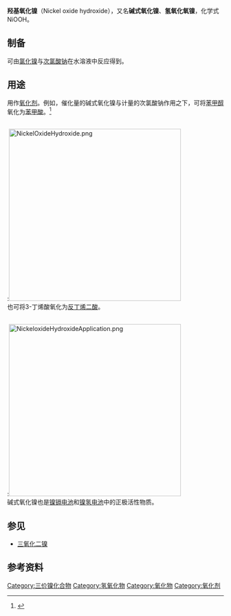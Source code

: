 {{Chembox
| ImageFile1 = NiOOHtopCrop.tif
| ImageSize1 =
| ImageFile2 = NiOOHsideCrop.tif
| ImageSize2 =
| ImageAlt = 
| IUPACName = 
| OtherNames = Nickel Oxyhydroxide
|Section1={{Chembox Identifiers
| CASNo = 12026-04-9
| CASNo_Ref = {{cascite|correct|CAS}}
|  PubChem  =  19695605
|  SMILES  =  O=[Ni]O
}}
|Section2={{Chembox Properties
| Formula = Ni(O)(OH)
| MolarMass =
| Appearance = 黑色固体
| Density = 4.62 g·cm<sup>−3</sup><ref>Li, Yuxia; Yang, Chuanzheng; Lou, Yuwan; Xia, Baojia. Investigation of physical mechanism of electric conduction during charge-​discharge process in Ni-​MH battery. 化学学报, 2009. 67 (9): 901-909.</ref>
| MeltingPt = 
| BoilingPt = 
| Solubility = }}
|Section3={{Chembox Hazards
| MainHazards = 
| FlashPt = 
| AutoignitionPt = }}
}}
'''羟基氧化镍'''（Nickel oxide hydroxide），又名'''碱式氧化镍'''、'''氢氧化氧镍'''，化学式NiOOH。

==制备==
可由[[氯化镍|氯化镍]]与[[次氯酸钠|次氯酸钠]]在水溶液中反应得到。

==用途==
用作[[氧化剂|氧化剂]]。例如，催化量的碱式氧化镍与计量的次氯酸钠作用之下，可将[[苯甲醇|苯甲醇]]氧化为[[苯甲酸|苯甲酸]]。<ref>{{cite journal en|title=An Efficient and Practical System for the Catalytic Oxidation of Alcohols, Aldehydes, and α,β-Unsaturated Carboxylic Acids|author=Joseph M. Grill, James W. Ogle, and Stephen A. Miller|journal=[[J._Org._Chem.|J. Org. Chem.]]|year=2006|volume=71|issue=25|pages=9291–9296|doi=10.1021/jo0612574}}</ref>

<br />
:[[Image:NickelOxideHydroxide.png|400px]]
<br />

也可将3-丁烯酸氧化为[[反丁烯二酸|反丁烯二酸]]。

<br />
:[[Image:NickeloxideHydroxideApplication.png|400px]]
<br />

碱式氧化镍也是[[镍镉电池|镍镉电池]]和[[镍氢电池|镍氢电池]]中的正极活性物质。

==参见==
*[[三氧化二镍|三氧化二镍]]

==参考资料==
{{reflist}}

{{镍化合物}}
{{氢氧化物}}

[[Category:三价镍化合物|Category:三价镍化合物]]
[[Category:氢氧化物|Category:氢氧化物]]
[[Category:氧化物|Category:氧化物]]
[[Category:氧化剂|Category:氧化剂]]